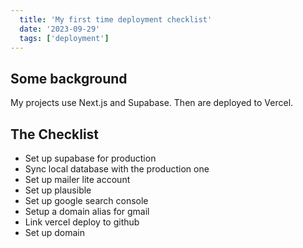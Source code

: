 ```yaml
---
  title: 'My first time deployment checklist'
  date: '2023-09-29'
  tags: ['deployment']
---
```


## Some background
My projects use Next.js and Supabase. Then are deployed to Vercel.

## The Checklist
- Set up supabase for production
- Sync local database with the production one
- Set up mailer lite account
- Set up plausible
- Set up google search console
- Setup a domain alias for gmail
- Link vercel deploy to github
- Set up domain

